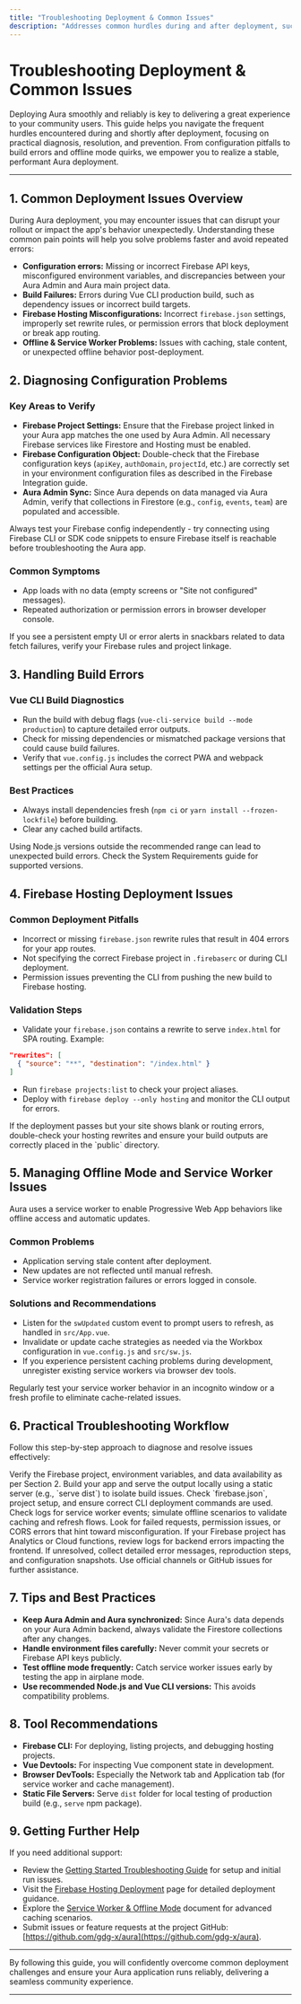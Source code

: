```yaml
---
title: "Troubleshooting Deployment & Common Issues"
description: "Addresses common hurdles during and after deployment, such as problems with configuration, build errors, Firebase hosting misconfigurations, and offline behavior. Offers practical tips, tool recommendations, and guidance for reaching support."
---
```


# Troubleshooting Deployment & Common Issues

Deploying Aura smoothly and reliably is key to delivering a great experience to your community users. This guide helps you navigate the frequent hurdles encountered during and shortly after deployment, focusing on practical diagnosis, resolution, and prevention. From configuration pitfalls to build errors and offline mode quirks, we empower you to realize a stable, performant Aura deployment.

---

## 1. Common Deployment Issues Overview

During Aura deployment, you may encounter issues that can disrupt your rollout or impact the app's behavior unexpectedly. Understanding these common pain points will help you solve problems faster and avoid repeated errors:

- **Configuration errors:** Missing or incorrect Firebase API keys, misconfigured environment variables, and discrepancies between your Aura Admin and Aura main project data.
- **Build Failures:** Errors during Vue CLI production build, such as dependency issues or incorrect build targets.
- **Firebase Hosting Misconfigurations:** Incorrect `firebase.json` settings, improperly set rewrite rules, or permission errors that block deployment or break app routing.
- **Offline & Service Worker Problems:** Issues with caching, stale content, or unexpected offline behavior post-deployment.


## 2. Diagnosing Configuration Problems

### Key Areas to Verify

- **Firebase Project Settings:** Ensure that the Firebase project linked in your Aura app matches the one used by Aura Admin. All necessary Firebase services like Firestore and Hosting must be enabled.
- **Firebase Configuration Object:** Double-check that the Firebase configuration keys (`apiKey`, `authDomain`, `projectId`, etc.) are correctly set in your environment configuration files as described in the Firebase Integration guide.
- **Aura Admin Sync:** Since Aura depends on data managed via Aura Admin, verify that collections in Firestore (e.g., `config`, `events`, `team`) are populated and accessible.

<Tip>
Always test your Firebase config independently - try connecting using Firebase CLI or SDK code snippets to ensure Firebase itself is reachable before troubleshooting the Aura app.
</Tip>

### Common Symptoms

- App loads with no data (empty screens or "Site not configured" messages).
- Repeated authorization or permission errors in browser developer console.

<Check>
If you see a persistent empty UI or error alerts in snackbars related to data fetch failures, verify your Firebase rules and project linkage.
</Check>


## 3. Handling Build Errors

### Vue CLI Build Diagnostics

- Run the build with debug flags (`vue-cli-service build --mode production`) to capture detailed error outputs.
- Check for missing dependencies or mismatched package versions that could cause build failures.
- Verify that `vue.config.js` includes the correct PWA and webpack settings per the official Aura setup.

### Best Practices

- Always install dependencies fresh (`npm ci` or `yarn install --frozen-lockfile`) before building.
- Clear any cached build artifacts.

<Warning>
Using Node.js versions outside the recommended range can lead to unexpected build errors. Check the System Requirements guide for supported versions.
</Warning>


## 4. Firebase Hosting Deployment Issues

### Common Deployment Pitfalls

- Incorrect or missing `firebase.json` rewrite rules that result in 404 errors for your app routes.
- Not specifying the correct Firebase project in `.firebaserc` or during CLI deployment.
- Permission issues preventing the CLI from pushing the new build to Firebase hosting.

### Validation Steps

- Validate your `firebase.json` contains a rewrite to serve `index.html` for SPA routing. Example:

```json
"rewrites": [
  { "source": "**", "destination": "/index.html" }
]
```

- Run `firebase projects:list` to check your project aliases.
- Deploy with `firebase deploy --only hosting` and monitor the CLI output for errors.

<Note>
If the deployment passes but your site shows blank or routing errors, double-check your hosting rewrites and ensure your build outputs are correctly placed in the `public` directory.
</Note>


## 5. Managing Offline Mode and Service Worker Issues

Aura uses a service worker to enable Progressive Web App behaviors like offline access and automatic updates.

### Common Problems

- Application serving stale content after deployment.
- New updates are not reflected until manual refresh.
- Service worker registration failures or errors logged in console.

### Solutions and Recommendations

- Listen for the `swUpdated` custom event to prompt users to refresh, as handled in `src/App.vue`.
- Invalidate or update cache strategies as needed via the Workbox configuration in `vue.config.js` and `src/sw.js`.
- If you experience persistent caching problems during development, unregister existing service workers via browser dev tools.

<Tip>
Regularly test your service worker behavior in an incognito window or a fresh profile to eliminate cache-related issues.
</Tip>


## 6. Practical Troubleshooting Workflow

Follow this step-by-step approach to diagnose and resolve issues effectively:

<Steps>
<Step title="Step 1: Validate Firebase Configuration">
Verify the Firebase project, environment variables, and data availability as per Section 2.
</Step>
<Step title="Step 2: Run Production Build Locally">
Build your app and serve the output locally using a static server (e.g., `serve dist`) to isolate build issues.
</Step>
<Step title="Step 3: Confirm Firebase Hosting Setup">
Check `firebase.json`, project setup, and ensure correct CLI deployment commands are used.
</Step>
<Step title="Step 4: Monitor Service Worker Behavior">
Check logs for service worker events; simulate offline scenarios to validate caching and refresh flows.
</Step>
<Step title="Step 5: Review Browser Console & Network Logs">
Look for failed requests, permission issues, or CORS errors that hint toward misconfiguration.
</Step>
<Step title="Step 6: Consult Logs and Alerts">
If your Firebase project has Analytics or Cloud functions, review logs for backend errors impacting the frontend.
</Step>
<Step title="Step 7: Reach Out for Support">
If unresolved, collect detailed error messages, reproduction steps, and configuration snapshots.
Use official channels or GitHub issues for further assistance.
</Step>
</Steps>


## 7. Tips and Best Practices

- **Keep Aura Admin and Aura synchronized:** Since Aura's data depends on your Aura Admin backend, always validate the Firestore collections after any changes.
- **Handle environment files carefully:** Never commit your secrets or Firebase API keys publicly.
- **Test offline mode frequently:** Catch service worker issues early by testing the app in airplane mode.
- **Use recommended Node.js and Vue CLI versions:** This avoids compatibility problems.


## 8. Tool Recommendations

- **Firebase CLI:** For deploying, listing projects, and debugging hosting projects.
- **Vue Devtools:** For inspecting Vue component state in development.
- **Browser DevTools:** Especially the Network tab and Application tab (for service worker and cache management).
- **Static File Servers:** Serve `dist` folder for local testing of production build (e.g., `serve` npm package).


## 9. Getting Further Help

If you need additional support:

- Review the [Getting Started Troubleshooting Guide](../getting-started/installation-and-configuration/troubleshooting) for setup and initial run issues.
- Visit the [Firebase Hosting Deployment](../getting-started/deployment-quickstart/firebase-deployment) page for detailed deployment guidance.
- Explore the [Service Worker & Offline Mode](../deployment/operations-monitoring-maintenance/service-worker-pwa-updates) document for advanced caching scenarios.
- Submit issues or feature requests at the project GitHub: [https://github.com/gdg-x/aura](https://github.com/gdg-x/aura).

---

By following this guide, you will confidently overcome common deployment challenges and ensure your Aura application runs reliably, delivering a seamless community experience.

---